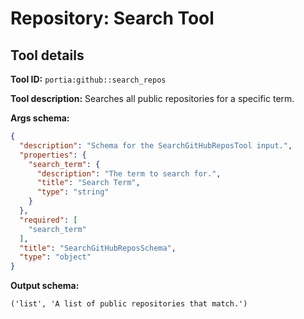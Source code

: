 <!-- WARNING: This file is auto-generated by generate_tool_docs.py. Do not edit manually. -->

# Repository: Search Tool

<Intro />

## Tool details
**Tool ID:** `portia:github::search_repos`

**Tool description:** Searches all public repositories for a specific term.

**Args schema:**
```json
{
  "description": "Schema for the SearchGitHubReposTool input.",
  "properties": {
    "search_term": {
      "description": "The term to search for.",
      "title": "Search Term",
      "type": "string"
    }
  },
  "required": [
    "search_term"
  ],
  "title": "SearchGitHubReposSchema",
  "type": "object"
}
```

**Output schema:**
```
('list', 'A list of public repositories that match.')
```

